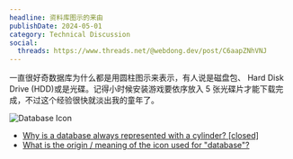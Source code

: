 ```yaml
---
headline: 资料库图示的来由
publishDate: 2024-05-01
category: Technical Discussion
social:
  threads: https://www.threads.net/@webdong.dev/post/C6aapZNhVNJ
---
```


一直很好奇数据库为什么都是用圆柱图示来表示，有人说是磁盘包、 Hard Disk Drive (HDD)或是光碟。记得小时候安装游戏要依序放入 5 张光碟片才能下载完成，不过这个经验很快就淡出我的童年了。

![Database Icon](./database-icon.webp)

- [Why is a database always represented with a cylinder? [closed]](https://stackoverflow.com/questions/2822650/why-is-a-database-always-represented-with-a-cylinder)
- [What is the origin / meaning of the icon used for "database"?](https://ux.stackexchange.com/questions/31784/what-is-the-origin-meaning-of-the-icon-used-for-database)
